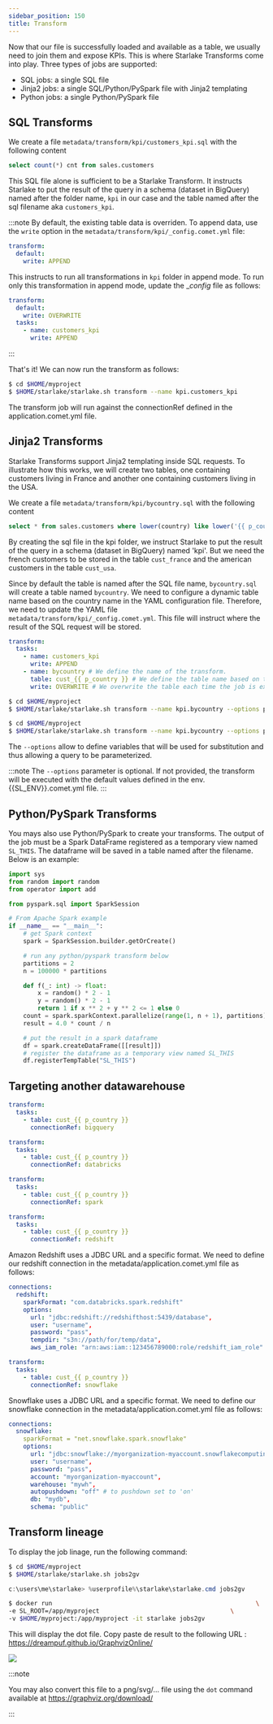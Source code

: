 ```yaml
---
sidebar_position: 150
title: Transform
---
```



Now that our file is successfully loaded and available as a table, we usually need to join them and expose KPIs.
This is where Starlake Transforms come into play.
Three types of jobs are supported:
- SQL jobs: a single SQL file
- Jinja2 jobs: a single SQL/Python/PySpark file with Jinja2 templating
- Python jobs: a single Python/PySpark file

## SQL Transforms
We create a file `metadata/transform/kpi/customers_kpi.sql` with the following content
```SQL
select count(*) cnt from sales.customers
```

This SQL file alone is sufficient to be a Starlake Transform. It instructs Starlake to put the result of the query in a schema (dataset in BigQuery)
named after the folder name,  `kpi` in our case and the table named after the sql filename aka `customers_kpi`.

:::note
By default, the existing table data is overriden. To append data, use the `write` option in the `metadata/transform/kpi/_config.comet.yml` file:
```yaml
transform:
  default:
    write: APPEND
```

This instructs to run all transformations in `kpi` folder in append mode.
To run only this transformation in append mode, update the __config_ file as follows:

```yaml {5-6}
transform:
  default:
    write: OVERWRITE
  tasks:
    - name: customers_kpi
      write: APPEND
```

:::

That's it! We can now run the transform as follows:

```sh
$ cd $HOME/myproject
$ $HOME/starlake/starlake.sh transform --name kpi.customers_kpi
```
The transform job will run against the connectionRef defined in the application.comet.yml file.

## Jinja2 Transforms
Starlake Transforms support Jinja2 templating inside SQL requests.
To illustrate how this works, we will create two tables, one containing customers living in France
and another one containing customers living in the USA.

We create a file `metadata/transform/kpi/bycountry.sql` with the following content

```SQL
select * from sales.customers where lower(country) like lower('{{ p_country }}')
```

By creating the sql file in the kpi folder, we instruct Starlake to put the result of the query in a schema (dataset in BigQuery)
named 'kpi'.
But we need the french customers to be stored in the table `cust_france` and the american customers in the table `cust_usa`.

Since by default the table is named after the SQL file name, ```bycountry.sql``` will create a table named ```bycountry```.
We need to configure a dynamic table name based on the country name in the YAML configuration file.
Therefore, we need to update the YAML file `metadata/transform/kpi/_config.comet.yml`.
This file will instruct where the result of the SQL request will be stored.

```yaml {5-7}
transform:
  tasks:
    - name: customers_kpi
      write: APPEND
    - name: bycountry # We define the name of the transform.
      table: cust_{{ p_country }} # We define the table name based on the country name.
      write: OVERWRITE # We overwrite the table each time the job is executed.

```

<Tabs groupId="customers">
<TabItem value="france" label="French customers table">

```sh
$ cd $HOME/myproject
$ $HOME/starlake/starlake.sh transform --name kpi.bycountry --options p_country=France
```

</TabItem>
<TabItem value="usa" label="American customers table">

```sh
$ cd $HOME/myproject
$ $HOME/starlake/starlake.sh transform --name kpi.bycountry --options p_country=USA
```

</TabItem>
</Tabs>

The `--options` allow to define variables that will be used for substitution and thus allowing a query to be parameterized.


:::note
The `--options` parameter is optional. If not provided,
the transform will be executed with the default values defined in the env.{{SL_ENV}}.comet.yml  file.
:::

## Python/PySpark Transforms
You mays also use Python/PySpark to create your transforms. The output of the job must be a Spark DataFrame registered as a temporary view named `SL_THIS`.
The dataframe will be saved in a table named after the filename.
Below is an example:

```python title="metadata/transform/kpi/pi.py"
import sys
from random import random
from operator import add

from pyspark.sql import SparkSession

# From Apache Spark example
if __name__ == "__main__":
    # get Spark context
    spark = SparkSession.builder.getOrCreate()

    # run any python/pyspark transform below
    partitions = 2
    n = 100000 * partitions

    def f(_: int) -> float:
        x = random() * 2 - 1
        y = random() * 2 - 1
        return 1 if x ** 2 + y ** 2 <= 1 else 0
    count = spark.sparkContext.parallelize(range(1, n + 1), partitions).map(f).reduce(add)
    result = 4.0 * count / n

    # put the result in a spark dataframe
    df = spark.createDataFrame([[result]])
    # register the dataframe as a temporary view named SL_THIS
    df.registerTempTable("SL_THIS")
```
## Targeting another datawarehouse


<Tabs groupId="warehouses">
<TabItem value="bq" label="BigQuery">

```yaml title="metadata/transform/kpi/_config.comet.yml"
transform:
  tasks:
    - table: cust_{{ p_country }}
      connectionRef: bigquery
```
</TabItem>
<TabItem value="databricks" label="Databricks">

```yaml title="metadata/transform/kpi/_config.comet.yml"
transform:
  tasks:
    - table: cust_{{ p_country }}
      connectionRef: databricks
```

</TabItem>
<TabItem value="hive" label="Hive">

```yaml title="metadata/transform/kpi/_config.comet.yml"
transform:
  tasks:
    - table: cust_{{ p_country }}
      connectionRef: spark
```

</TabItem>
<TabItem value="redshift" label="Redshift">

```yaml title="metadata/transform/kpi/_config.comet.yml"
transform:
  tasks:
    - table: cust_{{ p_country }}
      connectionRef: redshift
```

Amazon Redshift uses a JDBC URL and a specific format. We need to define our redshift connection in the metadata/application.comet.yml file as follows:

```yaml title="metadata/application.comet.yml"
connections:
  redshift:
    sparkFormat: "com.databricks.spark.redshift"
    options:
      url: "jdbc:redshift://redshifthost:5439/database",
      user: "username",
      password: "pass",
      tempdir: "s3n://path/for/temp/data",
      aws_iam_role: "arn:aws:iam::123456789000:role/redshift_iam_role"
```

</TabItem>
<TabItem value="snowflake" label="Snowflake">


```yaml title="metadata/transform/kpi/_config.comet.yml"
transform:
  tasks:
    - table: cust_{{ p_country }}
      connectionRef: snowflake
```
Snowflake uses a JDBC URL and a specific format. We need to define our snowflake connection in the metadata/application.comet.yml file as follows:

```yaml title="metadata/application.comet.yml"
connections:
  snowflake:
    sparkFormat = "net.snowflake.spark.snowflake"
    options:
      url: "jdbc:snowflake://myorganization-myaccount.snowflakecomputing.com/",
      user: "username",
      password: "pass",
      account: "myorganization-myaccount",
      warehouse: "mywh",
      autopushdown: "off" # to pushdown set to 'on'
      db: "mydb",
      schema: "public"

```


</TabItem>

</Tabs>



## Transform lineage

To display the job linage, run the following command:


<Tabs groupId="platforms">
<TabItem value="linux_macos" label="Linux/MacOS">

```sh
$ cd $HOME/myproject
$ $HOME/starlake/starlake.sh jobs2gv
```

</TabItem>
<TabItem value="windows" label="Windows">

```powershell
c:\users\me\starlake> %userprofile%\starlake\starlake.cmd jobs2gv
```

</TabItem>
<TabItem value="docker" label="Docker">

```sh
$ docker run                                                        \
-e SL_ROOT=/app/myproject                                    \
-v $HOME/myproject:/app/myproject -it starlake jobs2gv
```

</TabItem>
</Tabs>

This will display the dot file. Copy paste de result to the following URL : https://dreampuf.github.io/GraphvizOnline/

![](/img/quickstart/graphviz-transform.png)



:::note

You may also convert this file to a png/svg/... file using the `dot` command available at https://graphviz.org/download/

:::
